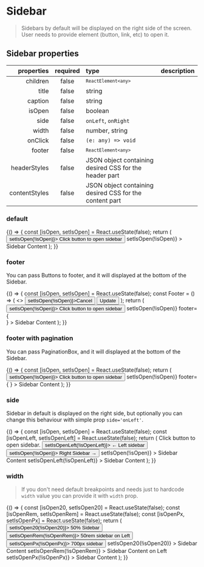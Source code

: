 
<Meta title="Components/Sidebar" component={Sidebar} id="sidebar" />

# Sidebar

> Sidebars by default will be displayed on the right side of the screen. User needs to provide element (button, link, etc) to open it.

## Sidebar properties

| properties         | required | type                                                      | description |
| -----------------: | :------: | :-------------------------------------------------------- | :---------- |
|   children         |  false   | <code>`ReactElement<any>`</code>                          |             |
|      title         |  false   | string                                                    |             |
|    caption         |  false   | string                                                    |             |
|     isOpen         |  false   | boolean                                                   |             |
|       side         |  false   | <code>onLeft</code>, <code>onRight</code>                 |             |
|      width         |  false   | number, string                                            |             |
|    onClick         |  false   | <code>(e: any) => void</code>                             |             |
|     footer         |  false   | <code>`ReactElement<any>`</code>                          |             |
|     headerStyles   |  false   | JSON object containing desired CSS for the header part    |             |
|     contentStyles  |  false   | JSON object containing desired CSS for the content part   |             |

### default

<Canvas>
  <Story name="default">
    {() => {
      const [isOpen, setIsOpen] = React.useState(false);
      return (
        <Container>
          <Row justify="center">
            <Button onClick={() => setIsOpen(!isOpen)}>
              Click button to open sidebar
            </Button>
          </Row>
          <Sidebar
            title="Default sidebar"
            caption="Default sidebar caption"
            isOpen={isOpen}
            onClick={() => setIsOpen(!isOpen)}
          >
            Sidebar Content
          </Sidebar>
        </Container>
      );
    }}
  </Story>
</Canvas>

### footer

You can pass Buttons to footer, and it will displayed at the bottom of the Sidebar.

<Canvas>
  <Story name="footer">
    {() => {
      const [isOpen, setIsOpen] = React.useState(false);
      const Footer = () => (
        <>
          <Button onClick={() => setIsOpen(!isOpen)}>Cancel</Button>
          <Button>Update</Button>
        </>
      );
      return (
        <Container>
          <Row justify="center">
            <Button onClick={() => setIsOpen(!isOpen)}>
              Click button to open sidebar
            </Button>
          </Row>
          <Sidebar
            title="Default sidebar"
            isOpen={isOpen}
            onClick={() => setIsOpen(!isOpen)}
            footer={<Footer />}
          >
            Sidebar Content
          </Sidebar>
        </Container>
      );
    }}
  </Story>
</Canvas>

### footer with pagination

You can pass PaginationBox, and it will displayed at the bottom of the Sidebar.

<Canvas>
  <Story name="footer pagination">
    {() => {
      const [isOpen, setIsOpen] = React.useState(false);
      return (
        <Container>
          <Row justify="center">
            <Button onClick={() => setIsOpen(!isOpen)}>
              Click button to open sidebar
            </Button>
          </Row>
          <Sidebar
            title="Default sidebar"
            isOpen={isOpen}
            onClick={() => setIsOpen(!isOpen)}
            footer={
              <PaginationBox
                sidebar
                small
                count={400}
                from={0}
                size={20}
                setPage={0}
                setSize={20}
              />
            }
          >
            Sidebar Content
          </Sidebar>
        </Container>
      );
    }}
  </Story>
</Canvas>

### side

Sidebar in default is displayed on the right side, but optionally you can change this behaviour with simple prop `side='onLeft'`.

<Canvas>
  <Story name="side">
    {() => {
      const [isOpen, setIsOpen] = React.useState(false);
      const [isOpenLeft, setIsOpenLeft] = React.useState(false);
      return (
        <Container>
          <Row justify="center">
            <Text>Click button to open sidebar.</Text>
          </Row>
          <Row justify="space-around">
            <Col md={2}>
              <Button onClick={() => setIsOpenLeft(!isOpenLeft)}>
                ← Left sidebar
              </Button>
            </Col>
            <Col md={2}>
              <Button onClick={() => setIsOpen(!isOpen)}>
                Right Sidebar →
              </Button>
            </Col>
          </Row>
          <Sidebar
            title="Default sidebar"
            isOpen={isOpen}
            onClick={() => setIsOpen(!isOpen)}
          >
            Sidebar Content
          </Sidebar>
          <Sidebar
            side="onLeft"
            title="Left sidebar"
            isOpen={isOpenLeft}
            onClick={() => setIsOpenLeft(!isOpenLeft)}
          >
            Sidebar Content
          </Sidebar>
        </Container>
      );
    }}
  </Story>
</Canvas>

### width

> If you don't need default breakpoints and needs just to hardcode `width` value you can provide it with `width` prop.

<Canvas>
  <Story name="custom width">
    {() => {
      const [isOpen20, setIsOpen20] = React.useState(false);
      const [isOpenRem, setIsOpenRem] = React.useState(false);
      const [isOpenPx, setIsOpenPx] = React.useState(false);
      return (
        <Container>
          <Row justify="space-around">
            <Col md={2}>
              <Button onClick={() => setIsOpen20(!isOpen20)}>
                50% Sidebar
              </Button>
            </Col>
            <Col md={2}>
              <Button onClick={() => setIsOpenRem(!isOpenRem)}>
                50rem sidebar on Left
              </Button>
            </Col>
            <Col md={2}>
              <Button onClick={() => setIsOpenPx(!isOpenPx)}>
                700px sidebar
              </Button>
            </Col>
          </Row>
          <Sidebar
            title="Width: 50%"
            width="50%"
            isOpen={isOpen20}
            onClick={() => setIsOpen20(!isOpen20)}
          >
            Sidebar Content
          </Sidebar>
          <Sidebar
            title="Width: 50rem"
            width="50rem"
            side="onLeft"
            isOpen={isOpenRem}
            onClick={() => setIsOpenRem(!isOpenRem)}
          >
            Sidebar Content on Left
          </Sidebar>
          <Sidebar
            title="Width: 700px"
            width="700px"
            isOpen={isOpenPx}
            onClick={() => setIsOpenPx(!isOpenPx)}
          >
            Sidebar Content
          </Sidebar>
        </Container>
      );
    }}
  </Story>
</Canvas>
